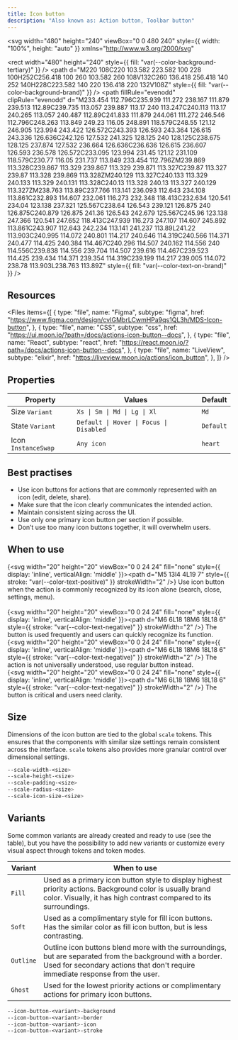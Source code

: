 ```yaml
---
title: Icon button
description: "Also known as: Action button, Toolbar button"
---
```


<svg
  width="480"
  height="240"
  viewBox="0 0 480 240"
  style={{ width: "100%", height: "auto" }}
  xmlns="http://www.w3.org/2000/svg"
>
  <rect
    width="480"
    height="240"
    style={{ fill: "var(--color-background-tertiary)" }}
  />
  <path
    d="M220 108C220 103.582 223.582 100 228 100H252C256.418 100 260 103.582 260 108V132C260 136.418 256.418 140 252 140H228C223.582 140 220 136.418 220 132V108Z"
    style={{ fill: "var(--color-background-brand)" }}
  />
  <path
    fillRule="evenodd"
    clipRule="evenodd"
    d="M233.454 112.796C235.939 111.272 238.167 111.879 239.513 112.89C239.735 113.057 239.887 113.17 240 113.247C240.113 113.17 240.265 113.057 240.487 112.89C241.833 111.879 244.061 111.272 246.546 112.796C248.263 113.849 249.23 116.05 248.891 118.579C248.55 121.12 246.905 123.994 243.422 126.572C243.393 126.593 243.364 126.615 243.336 126.636C242.126 127.532 241.325 128.125 240 128.125C238.675 128.125 237.874 127.532 236.664 126.636C236.636 126.615 236.607 126.593 236.578 126.572C233.095 123.994 231.45 121.12 231.109 118.579C230.77 116.05 231.737 113.849 233.454 112.796ZM239.869 113.328C239.867 113.329 239.867 113.329 239.871 113.327C239.87 113.327 239.87 113.328 239.869 113.328ZM240.129 113.327C240.133 113.329 240.133 113.329 240.131 113.328C240.13 113.328 240.13 113.327 240.129 113.327ZM238.763 113.89C237.766 113.141 236.093 112.643 234.108 113.861C232.893 114.607 232.061 116.273 232.348 118.413C232.634 120.541 234.04 123.138 237.321 125.567C238.64 126.543 239.121 126.875 240 126.875C240.879 126.875 241.36 126.543 242.679 125.567C245.96 123.138 247.366 120.541 247.652 118.413C247.939 116.273 247.107 114.607 245.892 113.861C243.907 112.643 242.234 113.141 241.237 113.89L241.22 113.903C240.995 114.072 240.801 114.217 240.646 114.319C240.566 114.371 240.477 114.425 240.384 114.467C240.296 114.507 240.162 114.556 240 114.556C239.838 114.556 239.704 114.507 239.616 114.467C239.523 114.425 239.434 114.371 239.354 114.319C239.199 114.217 239.005 114.072 238.78 113.903L238.763 113.89Z"
    style={{ fill: "var(--color-text-on-brand)" }}
  />
</svg>

## Resources

<Files
  items={[
    {
      type: "file",
      name: "Figma",
      subtype: "figma",
      href: "https://www.figma.com/design/cvIGMbrLCwmHPa9qs1QL3h/MDS-Icon-button",
    },
    {
      type: "file",
      name: "CSS",
      subtype: "css",
      href: "https://ui.moon.io/?path=/docs/actions-icon-button--docs",
    },
    {
      type: "file",
      name: "React",
      subtype: "react",
      href: "https://react.moon.io/?path=/docs/actions-icon-button--docs",
    },
    {
      type: "file",
      name: "LiveView",
      subtype: "elixir",
      href: "https://liveview.moon.io/actions/icon_button",
    },
  ]}
/>

## Properties

| **Property**        | **Values**                              | **Default** |
| ------------------- | --------------------------------------- | ----------- |
| Size `Variant`      | `Xs \| Sm \| Md \| Lg \| Xl`            | `Md`        |
| State `Variant`     | `Default \| Hover \| Focus \| Disabled` | `Default`   |
| Icon `InstanceSwap` | `Any icon`                              | `heart`     |

## Best practises

- Use icon buttons for actions that are commonly represented with an icon (edit, delete, share).
- Make sure that the icon clearly communicates the intended action.
- Maintain consistent sizing across the UI.
- Use only one primary icon button per section if possible.
- Don’t use too many icon buttons together, it will overwhelm users.

## When to use

{<svg width="20" height="20" viewBox="0 0 24 24" fill="none" style={{ display: 'inline', verticalAlign: 'middle' }}><path d="M5 13l4 4L19 7" style={{ stroke: "var(--color-text-positive)" }} strokeWidth="2" /></svg>} Use icon button when the action is commonly recognized by its icon alone (search, close, settings, menu). <br/><br/>
{<svg width="20" height="20" viewBox="0 0 24 24" fill="none" style={{ display: 'inline', verticalAlign: 'middle' }}><path d="M6 6L18 18M6 18L18 6" style={{ stroke: "var(--color-text-negative)" }} strokeWidth="2" /></svg>} The button is used frequently and users can quickly recognize its function. <br/>
{<svg width="20" height="20" viewBox="0 0 24 24" fill="none" style={{ display: 'inline', verticalAlign: 'middle' }}><path d="M6 6L18 18M6 18L18 6" style={{ stroke: "var(--color-text-negative)" }} strokeWidth="2" /></svg>} The action is not universally understood, use regular button instead. <br/>
{<svg width="20" height="20" viewBox="0 0 24 24" fill="none" style={{ display: 'inline', verticalAlign: 'middle' }}><path d="M6 6L18 18M6 18L18 6" style={{ stroke: "var(--color-text-negative)" }} strokeWidth="2" /></svg>} The button is critical and users need clarity.

## Size

Dimensions of the icon button are tied to the global `scale` tokens. This ensures that the components with similar size settings remain consistent across the interface. `scale` tokens also provides more granular control over dimensional settings.

```css:scale.css showLineNumbers
--scale-width-<size>
--scale-height-<size>
--scale-padding-<size>
--scale-radius-<size>
--scale-icon-size-<size>
```

## Variants

Some common variants are already created and ready to use (see the table), but you have the possibility to add new variants or customize every visual aspect through tokens and token modes.

| **Variant** | **When to use**                                                                                                                                                                             |
| ----------- | ------------------------------------------------------------------------------------------------------------------------------------------------------------------------------------------- |
| `Fill`      | Used as a primary icon button style to display highest priority actions. Background color is usually brand color. Visually, it has high contrast compared to its surroundings.              |
| `Soft`      | Used as a complimentary style for fill icon buttons. Has the similar color as fill icon button, but is less contrasting.                                                                    |
| `Outline`   | Outline icon buttons blend more with the surroundings, but are separated from the background with a border. Used for secondary actions that don't require immediate response from the user. |
| `Ghost`     | Used for the lowest priority actions or complimentary actions for primary icon buttons.                                                                                                     |

```css:button.css showLineNumbers
--icon-button-<variant>-background
--icon-button-<variant>-border
--icon-button-<variant>-icon
--icon-button-<variant>-stroke
```
